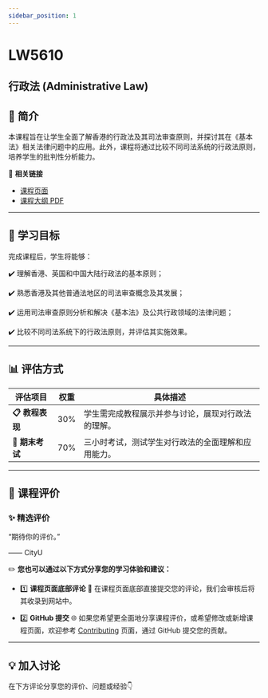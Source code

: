 ```yaml
---
sidebar_position: 1
---
```


# LW5610
## 行政法 (Administrative Law)

## **📘 简介**
本课程旨在让学生全面了解香港的行政法及其司法审查原则，并探讨其在《基本法》相关法律问题中的应用。此外，课程将通过比较不同司法系统的行政法原则，培养学生的批判性分析能力。

🔗 **相关链接**
- [课程页面](https://www.cityu.edu.hk/catalogue/pg/202425/course/LW5610.htm)
- [课程大纲 PDF](https://www.cityu.edu.hk/catalogue/pg/202425/course/LW5610.pdf)

---

## **🎯 学习目标**

完成课程后，学生将能够：

✔️ 理解香港、英国和中国大陆行政法的基本原则；

✔️ 熟悉香港及其他普通法地区的司法审查概念及其发展；

✔️ 运用司法审查原则分析和解决《基本法》及公共行政领域的法律问题；

✔️ 比较不同司法系统下的行政法原则，并评估其实施效果。

---

## **📊 评估方式**

| **评估项目**         | **权重** | **具体描述**                                                                                       |
|---------------------|---------|---------------------------------------------------------------------------------------------------|
| **📋 教程表现**       | 30%     | 学生需完成教程展示并参与讨论，展现对行政法的理解。                                                     |
| **📂 期末考试**       | 70%     | 三小时考试，测试学生对行政法的全面理解和应用能力。                                                     |

---

## **💬 课程评价**

### ✨ **精选评价**
<div className={commentStyles.commentBox}>
    <p className={commentStyles.commentText}>
        “期待你的评价。”
    </p>
    <p className={commentStyles.commentAuthor}>—— CityU</p>
</div>

✏️ **您也可以通过以下方式分享您的学习体验和建议：**

- 1️⃣ **课程页面底部评论**
💬 在课程页面底部直接提交您的评论，我们会审核后将其收录到网站中。

- 2️⃣ **GitHub 提交**
🌐 如果您希望更全面地分享课程评价，或希望修改或新增课程页面，欢迎参考 [Contributing](/contributing) 页面，通过 GitHub 提交您的贡献。

---

## **💡 加入讨论**

在下方评论分享您的评价、问题或经验👇
<Utterances />
